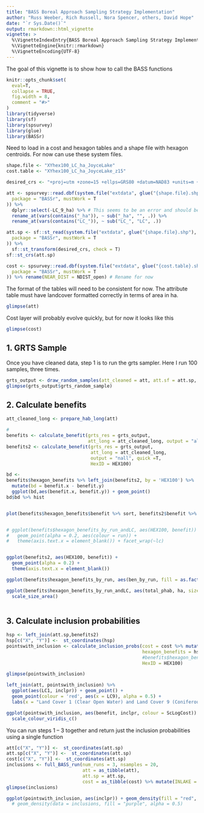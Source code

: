 ```yaml
---
title: "BASS Boreal Approach Sampling Strategy Implementation"
author: "Russ Weeber, Rich Russell, Nora Spencer, others, David Hope"
date: "`r Sys.Date()`"
output: rmarkdown::html_vignette
vignette: >
  %\VignetteIndexEntry{BASS Boreal Approach Sampling Strategy Implementation}
  %\VignetteEngine{knitr::rmarkdown}
  %\VignetteEncoding{UTF-8}
---
```


The goal of this vignette is to show how to call the BASS functions

```r
knitr::opts_chunk$set(
  eval=T,
  collapse = TRUE,
  fig.width = 8,
  comment = "#>"
)
library(tidyverse)
library(sf)
library(spsurvey)
library(glue)
library(BASSr)
```


Need to load in a cost and hexagon tables and a shape file with hexagon centroids. For now can use these system files.

```r
shape.file <- "XYhex100_LC_ha_JoyceLake"
cost.table <- "XYhex100_LC_ha_JoyceLake_z15"
```

```r
desired_crs <- "+proj=utm +zone=15 +ellps=GRS80 +datum=NAD83 +units=m +no_defs"

att <- spsurvey::read.dbf(system.file("extdata", glue("{shape.file}.shp"),
  package = "BASSr", mustWork = T
)) %>%
  dplyr::select(-LC_9_ha) %>% # This seems to be an error and should be cleaned prior to introducting to fuction
  rename_at(vars(contains("_ha")), ~ sub("_ha", "", .)) %>%
  rename_at(vars(contains("LC_")), ~ sub("LC_", "LC", .))

att.sp <- sf::st_read(system.file("extdata", glue("{shape.file}.shp"),
  package = "BASSr", mustWork = T
)) %>%
  sf::st_transform(desired_crs, check = T)
sf::st_crs(att.sp)

cost <- spsurvey::read.dbf(system.file("extdata", glue("{cost.table}.shp"),
  package = "BASSr", mustWork = T
)) %>% rename(NEAR_DIST = NDIST_open) # Rename for now
```



The format of the tables will need to be consistent for now. The attribute table must have landcover formatted correctly in terms of area in ha.

```r
glimpse(att)
```


Cost layer will probably evolve quickly, but for now it looks like this

```r
glimpse(cost)
```

## 1. GRTS Sample
Once you have cleaned data, step 1 is to run the grts sampler. Here I run 100 samples, three times.

```r

grts_output <- draw_random_samples(att_cleaned = att, att.sf = att.sp, num_runs = 3, nsamples = 10)
glimpse(grts_output$grts_random_sample)
```


## 2. Calculate benefits

```r

att_cleaned_long <- prepare_hab_long(att)

# 
benefits <- calculate_benefit(grts_res = grts_output,
                              att_long = att_cleaned_long, output = "all", HexID = HEX100)
benefits2 <- calculate_benefit(grts_res = grts_output, 
                               att_long = att_cleaned_long, 
                               output = "nall", quick =T, 
                               HexID = HEX100)

bd <- 
benefits$hexagon_benefits %>% left_join(benefits2, by = 'HEX100') %>% 
  mutate(bd = benefit.x - benefit.y)
  ggplot(bd,aes(benefit.x, benefit.y)) + geom_point()
bd$bd %>% hist


plot(benefits$hexagon_benefits$benefit %>% sort, benefits2$benefit %>% sort)


# ggplot(benefits$hexagon_benefits_by_run_andLC, aes(HEX100, benefit)) +
#   geom_point(alpha = 0.2, aes(colour = run)) +
#   theme(axis.text.x = element_blank()) + facet_wrap(~lc) 


ggplot(benefits2, aes(HEX100, benefit)) +
  geom_point(alpha = 0.2) +
  theme(axis.text.x = element_blank()) 
```

```r
ggplot(benefits$hexagon_benefits_by_run, aes(ben_by_run, fill = as.factor(run))) + geom_density(alpha = 0.5)
```


```r
ggplot(benefits$hexagon_benefits_by_run_andLC, aes(total_phab, ha, size = benefit, colour = lc) )+ geom_point() + 
  scale_size_area()
         
```



## 3. Calculate inclusion probabilities

```r
hsp <- left_join(att.sp,benefits2)  
hsp[c("X", "Y")] <-  st_coordinates(hsp)
pointswith_inclusion <- calculate_inclusion_probs(cost = cost %>% mutate(INLAKE = ifelse(INLAKE == "YES",T,F)), 
                                                  hexagon_benefits = hsp,
                                                  #benefits$hexagon_benefits, 
                                                  HexID = HEX100)

glimpse(pointswith_inclusion)
```


```r
left_join(att, pointswith_inclusion) %>% 
  ggplot(aes(LC1, inclpr)) + geom_point() +
  geom_point(colour = 'red', aes(x = LC9), alpha = 0.5) +
  labs(x = "Land Cover 1 (Clear Open Water) and Land Cover 9 (Coniferous Swamp; red)", y = "Inclusion probability")
```



```r
ggplot(pointswith_inclusion, aes(benefit, inclpr, colour = ScLogCost)) + geom_point() +
  scale_colour_viridis_c()
```



You can run steps 1 -- 3 together and return just the inclusion probabilities using a single function
```r
att[c("X", "Y")] <-  st_coordinates(att.sp)
att.sp[c("X", "Y")] <-  st_coordinates(att.sp)
cost[c("X", "Y")] <-  st_coordinates(att.sp)
inclusions <- full_BASS_run(num_runs = 3, nsamples = 20, 
                            att = as_tibble(att), 
                            att.sp = att.sp, 
                            cost = as_tibble(cost) %>% mutate(INLAKE = ifelse(INLAKE == "YES",T,F)), HexID = HEX100, q = T)
glimpse(inclusions)
```


```r
ggplot(pointswith_inclusion, aes(inclpr)) + geom_density(fill = "red", alpha = 0.5)# +
  # geom_density(data = inclusions, fill = "purple", alpha = 0.5)
```



